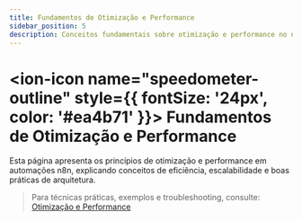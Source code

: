 ---
title: Fundamentos de Otimização e Performance
sidebar_position: 5
description: Conceitos fundamentais sobre otimização e performance no n8n.
---

# <ion-icon name="speedometer-outline" style={{ fontSize: '24px', color: '#ea4b71' }}></ion-icon> Fundamentos de Otimização e Performance

Esta página apresenta os princípios de otimização e performance em automações n8n, explicando conceitos de eficiência, escalabilidade e boas práticas de arquitetura.

> Para técnicas práticas, exemplos e troubleshooting, consulte:
> [Otimização e Performance](../../../usando-n8n/workflows/otimizar.mdx)
